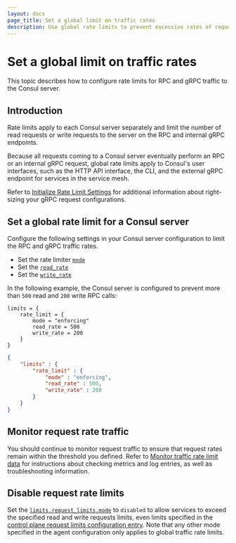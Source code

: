```yaml
---
layout: docs
page_title: Set a global limit on traffic rates
description: Use global rate limits to prevent excessive rates of requests to Consul servers.
---
```


# Set a global limit on traffic rates

This topic describes how to configure rate limits for RPC and gRPC traffic to the Consul server.

## Introduction

Rate limits apply to each Consul server separately and limit the number of read requests or write requests to the server on the RPC and internal gRPC endpoints.

Because all requests coming to a Consul server eventually perform an RPC or an internal gRPC request, global rate limits apply to Consul's user interfaces, such as the HTTP API interface, the CLI, and the external gRPC endpoint for services in the service mesh.

Refer to [Initialize Rate Limit Settings](/consul/docs/agent/limits/init-rate-limits) for additional information about right-sizing your gRPC request configurations.

## Set a global rate limit for a Consul server

Configure the following settings in your Consul server configuration to limit the RPC and gRPC traffic rates.

- Set the rate limiter [`mode`](/consul/docs/agent/config/config-files#mode-1)
- Set the [`read_rate`](/consul/docs/agent/config/config-files#read_rate)
- Set the [`write_rate`](/consul/docs/agent/config/config-files#write_rate)

In the following example, the Consul server is configured to prevent more than `500` read and `200` write RPC calls:

<CodeTabs heading="Consul server agent">

```hcl
limits = {
    rate_limit = {
        mode = "enforcing"
        read_rate = 500
        write_rate = 200
    }
}
```

```json
{
    "limits" : {
        "rate_limit" : {
            "mode" : "enforcing",
            "read_rate" : 500,
            "write_rate" : 200
        }
    }
}

```

</CodeTabs>

## Monitor request rate traffic

You should continue to monitor request traffic to ensure that request rates remain within the threshold you defined. Refer to [Monitor traffic rate limit data](/consul/docs/agent/limits/usage/monitor-rate-limits) for instructions about checking metrics and log entries, as well as troubleshooting information.

## Disable request rate limits

Set the [`limits.request_limits.mode`](/consul/docs/agent/config/config-files#mode-1) to `disabled` to allow services to exceed the specified read and write requests limits, even limits specified in the [control plane request limits configuration entry](/consul/docs/connect/config-entries/control-plane-request-limit). Note that any other mode specified in the agent configuration only applies to global traffic rate limits. 
